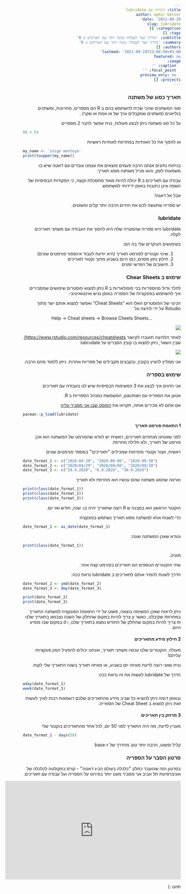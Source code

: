 ```yaml
---
title: היכרות עם lubridate
author: ophir betser
date: '2021-09-29'
slug: lubridate
categories: []
tags: []
subtitle: 'מדריך קצר לעבודה נכונה יותר עם תאריכים ב R'
summary: 'מדריך קצר לעבודה נכונה יותר עם תאריכים ב R'
authors: []
lastmod: '2021-09-29T23:08:50+03:00'
featured: no
image:
  caption: ''
  focal_point: ''
  preview_only: no
projects: []
---
```


<html dir="rtl">

### תאריך כסוג של משתנה

סוגי המשתנים שהכי שכיח להשתמש בהם ב
R 
הם מספרים, מחרונות, ומשתנים בוליאנים
(משתנים שמקבלים ערך של או אמת או שקר)
.

על כל סוג משתנה ניתן לבצע פעולות,
נניח אפשר לחבר 2 מספרים

<div style="text-align:left;" dir="ltr">
```r
88 + 54
```
</div>

או להפוך את כל האותיות במחרוזת לאותיות ראשיות

<div style="text-align:left;" dir="ltr">
```r
my_name <- 'inigo montoya'
print(toupper(my_name))
```
</div>

בניתוח נתונים אנחנו הרבה פעמים מוצאים את עצמנו עובדים עם דאטה שיש בו משמעות לזמן,
והוא מכיל משתנה מסוג תאריך.

עבודה עם תאריכים ב
R
יכולה להיות מאוד מתסכלת וקשה,
כי הפקודות הבסיסיות של השפה אינן כתובות באופן ידידותי למשתמש.

אבל אל דאגה! 
  
יש ספריה שתעשה לכם את החיים הרבה יותר קלים ופשוטים.

### lubridate

lubridate
היא ספריה שהמטרה שלה היא להפוך את העבודה עם משתני תאריכים לקלה.

בשימושים העיקרים שלי בה הם:  
  
1. שינוי וקטורים לפורמט תאריך (היא יודעת לעבוד אינספור פורמטים שונים)
2. חילוץ נתון מסוים, כמו היום בשבוע מתוך וקטור תאריכים
3. חישובים של הפרשי זמנים

### שימוש ב Chear Sheets

לחלר גדול מהספריות בכי פופולאריות ב
R
ניתן למצוא פוסטרים שימושים
שמסבירים איך להשתמש בפונקציות של הספריה באופן נגיש ואינטואיטיבי.

הכינוי של הפוסטרים האלו הוא
"Cheat Sheets" 
ואפשר למצוא אותם ישר מתוך
Rstudio
על ידי לחיצה על 

<div style="text-align:center;" dir="ltr">
Help -> Cheat sheets -> Browse Cheets Sheets...
</div>

![](index.en_insertimage_1.png)

לאחר הלחיצה תועברו לקישור [https://www.rstudio.com/resources/cheatsheets/](https://www.rstudio.com/resources/cheatsheets/)
שבין השאר, ניתן למצוא בו קובץ הסברים על lubrudate

![](index.en_insertimage_2.png)

אני ממליץ להציץ בקובץ, ובקבצים מקבילים של ספריות אחרות. ניתן ללמוד מהם הרבה.

### שימוש בספריה
אני הדגים איך לבצע את 3 המשימות הבסיסיות שיש לנו בעבודה עם תאריכים

אטען את הספריה עם pacman,
המשמשת כמנהל הספריות ב
R.

אם אתם לא מכירים אותה, תקראו את
[הפוסט שבו אני מסביר עליה
](/post/איך-לטעון-ספריות-בקלות-ב-r/)

<div style="text-align:left;" dir="ltr">
```r
pacman::p_load(lubridate)
```
</div>


#### 1 התאמת פורמט תאריך
לפני שאנחנו מנתחים תאריכים, ראשית יש לוודא שהפורמט של המשתנה הוא אכן פורמט של תאריך,
ולא חלילה מחרוזת.

ראשית, אצור וקטורי מחרוזות שמכילים ״תאריכים״ במספר פורמטים שונים

<div style="text-align:left;" dir="ltr">
```r
date_format_1 <- c("2020-04-29", "2020-09-06", "2020-09-30")
date_format_2 <- c("2020/04/29", "2020/09/06", "2020/09/30")
date_format_3 <- c("29.4.2020", "6.9.2020", "30.9.2020")
```
</div>

ואראה שהסוג משתנה שהם עכשיו הוא מחרוזת ולא תאריך

<div style="text-align:left;" dir="ltr">
```r
print(class(date_format_1))
print(class(date_format_2))
print(class(date_format_3))
```
</div>

הוקטור הראשון הוא במבנה ש
R
רוצה שתאריך יהיה בו.
שנה, חודש ואז יום.

כדי לשנות אותו למשתנה מסוג תאריך נשתמש בפונקציה

<div style="text-align:left;" dir="ltr">
```r
date_format_1 <- as_date(date_format_1)
```
</div>

ונוודא שאכן המשתנה שונה:
<div style="text-align:left;" dir="ltr">
```r
print(class(date_format_1))
```
</div>

מגניב.

שתי הוקטורים הנוספים הם תאריכים בפורמט קצת אחר.

הדרך לשנות להמיר אותם לתאריכים ב
lubridate 
נראת ככה:

<div style="text-align:left;" dir="ltr">
```r
date_format_2 <- ymd(date_format_2)
date_format_3 <- dmy(date_format_3)

print(date_format_2)
print(date_format_3)
```
</div>

ניתן לראות שאכן המשימה בוצאה, פשוט על ידי התאמת הפונקציה למשתנה התאריך במחרוזת שקיבלנו,
כאשר 
y 
צריך להיות במקום שהחלק של השנה נצבמא בתאריך שלנו
m
צריך להיות במקום שהחלק של החודש נמצא בתאריך שלנו,
ו
d
במקום שבו מופיע היום.

#### 2 חילוץ מידע מתאריכים

מעולה. הוקטורים שלנו עכשיו משתני תאריך, ואנחנו יכולים להפעיל המון פונקציות עליהם!

נניח שאני רוצה לדעת מאיזה יום בשבוע, או מאיזה תאריך בשנה התאריך שלי לקוח.

הדרך של 
lubridate
לעשות את זה נראת ככה:

<div style="text-align:left;" dir="ltr">
```r
wday(date_format_1)
week(date_format_1)
```
</div>

ובאופן דומה ניתן להוציא כל שביב מידע מהתאריכים שלכם
דוגמאות רבות לאיך לעשות זאת ניתן למצוא ב
Cheat Sheet
 של הספריה.


#### 3 מרחק בין תאריכים

מעניין לדעת, מה היה התאריך לפני 50 יום, לכל אחד מהתאריכים בוקטור שלי

<div style="text-align:left;" dir="ltr">
```r
date_format_1 - days(50)
```
</div>

קליל ופשוט, הרבה יותר טוב מהדרך של
base-r

### סרטון הסבר על הספריה
בסרטון הזה שהועבר כחלק 
״כלכלה בעולם הביג דאטה״ - קורס בפקולטה לכלכלה של אוניברסיטת תל אביב
אני מסביר מעט יותר בפירוט על הספריה ועל עבודה עם תאריכים.

<div style="text-align:center;">
<iframe width="560" height="315" src="https://www.youtube.com/embed/LehJz9s2Y_A" frameborder="0" allowfullscreen></iframe>
</div>

  
  
      
תהנו
:)
